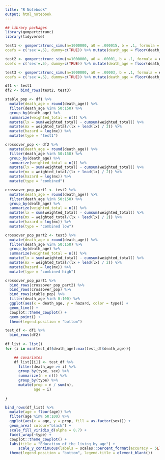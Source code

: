 ```yaml
---
title: "R Notebook"
output: html_notebook
---
```



```r
## library packages 
library(gompertztrunc)
library(tidyverse)
```

```r
test1 <- gompertztrunc_simu(n=1000000, a0 = .000015, b = .1, formula = death_age ~ sex,
coefs = c('sex'=.5), dummy=c(TRUE)) %>% mutate(death_age = floor(death_age))

test2 <- gompertztrunc_simu(n=1000000, a0 = .00001, b = .1, formula = death_age ~ sex,
coefs = c('sex'=.5), dummy=c(TRUE)) %>% mutate(death_age = floor(death_age))

test3 <- gompertztrunc_simu(n=1000000, a0 = .00003, b = .1, formula = death_age ~ sex,
coefs = c('sex'=.5), dummy=c(TRUE)) %>% mutate(death_age = floor(death_age))

df1 <- test1
df2 <- bind_rows(test2, test3)

stable_pop <- df1 %>% 
  mutate(death_age = round(death_age)) %>% 
  filter(death_age %in% 50:150) %>% 
  group_by(death_age) %>% 
  summarize(weighted_total = n()) %>% 
  mutate(lx = sum(weighted_total) - cumsum(weighted_total)) %>% 
  mutate(mx = weighted_total/(lx + lead(lx) / 2)) %>% 
  mutate(hazard = log(mx)) %>% 
  mutate(type = "test1")

crossover_pop <- df2 %>% 
  mutate(death_age = round(death_age)) %>% 
  filter(death_age %in% 50:150) %>% 
  group_by(death_age) %>% 
  summarize(weighted_total = n()) %>% 
  mutate(lx = sum(weighted_total) - cumsum(weighted_total)) %>% 
  mutate(mx = weighted_total/(lx + lead(lx) / 2)) %>% 
  mutate(hazard = log(mx)) %>% 
  mutate(type = "combined")

crossover_pop_part1 <- test2 %>% 
  mutate(death_age = round(death_age)) %>% 
  filter(death_age %in% 50:150) %>% 
  group_by(death_age) %>% 
  summarize(weighted_total = n()) %>% 
  mutate(lx = sum(weighted_total) - cumsum(weighted_total)) %>% 
  mutate(mx = weighted_total/(lx + lead(lx) / 2)) %>% 
  mutate(hazard = log(mx)) %>% 
  mutate(type = "combined low")

crossover_pop_part2 <- test3 %>% 
  mutate(death_age = round(death_age)) %>% 
  filter(death_age %in% 50:150) %>% 
  group_by(death_age) %>% 
  summarize(weighted_total = n()) %>% 
  mutate(lx = sum(weighted_total) - cumsum(weighted_total)) %>% 
  mutate(mx = weighted_total/(lx + lead(lx) / 2)) %>% 
  mutate(hazard = log(mx)) %>% 
  mutate(type = "combined high")

crossover_pop_part1 %>% 
  bind_rows(crossover_pop_part2) %>% 
  bind_rows(crossover_pop) %>% 
  bind_rows(stable_pop) %>% 
  filter(death_age %in% 0:100) %>% 
  ggplot(aes(x = death_age, y = hazard, color = type)) + 
  geom_line() + 
  cowplot::theme_cowplot() + 
  geom_point() + 
  theme(legend.position = "bottom")
```

```r
test_df <- df1 %>% 
  bind_rows(df2)
  
df_list <- list()
for (i in min(test_df$death_age):max(test_df$death_age)){

    ## covariates  
    df_list[[i]] <- test_df %>% 
      filter(death_age >= i) %>% 
      group_by(type, sex) %>% 
      summarize(n = n()) %>% 
      group_by(type) %>% 
      mutate(prop = n / sum(n),
             age = i)
    
}

bind_rows(df_list) %>% 
  mutate(age = floor(age)) %>% 
  filter(age %in% 50:100) %>% 
  ggplot(aes(x = age, y = prop, fill = as.factor(sex))) + 
  geom_area( colour="black") + 
  scale_fill_viridis_d(alpha = 0.7) + 
  facet_wrap(~type) + 
  cowplot::theme_cowplot() + 
  labs(title = "Education of the living by age") + 
      scale_y_continuous(labels = scales::percent_format(accuracy = 5L)) + 
  theme(legend.position = "bottom", legend.title = element_blank()) 
  
```

